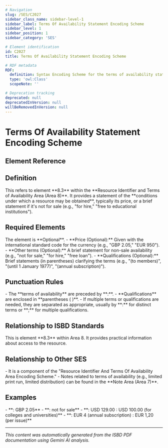 ```yaml
---
# Navigation
slug: /SES/C2027
sidebar_class_name: sidebar-level-1
sidebar_label: Terms Of Availability Statement Encoding Scheme
sidebar_level: 1
sidebar_position: 1
sidebar_category: 'SES'

# Element identification
id: C2027
title: Terms Of Availability Statement Encoding Scheme

# RDF metadata
RDF:
  definition: Syntax Encoding Scheme for the terms of availability statement.
  type: 'owl:Class'
  scopeNote: ''

# Deprecation tracking
deprecated: null
deprecatedInVersion: null
willBeRemovedInVersion: null
---
```


# Terms Of Availability Statement Encoding Scheme

## Element Reference
<ElementReference frontMatter={frontMatter} />

## Definition

<div className="guid">
This refers to element **8.3** within the **Resource Identifier and Terms of Availability Area (Area 8)**. It provides a statement of the **conditions under which a resource may be obtained**, typically its price, or a brief statement if it's not for sale (e.g., "for hire," "free to educational institutions").
</div>

## Required Elements

<div className="guid">
The element is **Optional**.
- **Price (Optional):** Given with the international standard code for the currency (e.g., "GBP 2.05," "EUR 950").
- **Other terms (Optional):** A brief statement for non-sale availability (e.g., "not for sale," "for hire," "free loan").
- **Qualifications (Optional):** Brief statements (in parentheses) clarifying the terms (e.g., "(to members)", "(until 1 January 1977)", "(annual subscription)").

</div>

## Punctuation Rules

<div className="guid">
- The **terms of availability** are preceded by **:**.
- **Qualifications** are enclosed in **parentheses ( )**.
- If multiple terms or qualifications are needed, they are separated as appropriate, usually by **:** for distinct terms or **;** for multiple qualifications.

</div>

## Relationship to ISBD Standards

<div className="guid">
This is element **8.3** within Area 8. It provides practical information about access to the resource.
</div>

## Relationship to Other SES

<div className="guid">
- It is a component of the "Resource Identifier And Terms Of Availability Area Encoding Scheme."
- Notes related to terms of availability (e.g., limited print run, limited distribution) can be found in the **Note Area (Area 7)**.

</div>

## Examples

<div className="stip">
- **: GBP 2.05**
- **: not for sale**
- **: USD 129.00 : USD 100.00 (for colleges and universities)**
- **: EUR 4 (annual subscription) : EUR 1,20 (per issue)**

</div>

<hr />

*This content was automatically generated from the ISBD PDF documentation using Gemini AI analysis.*
